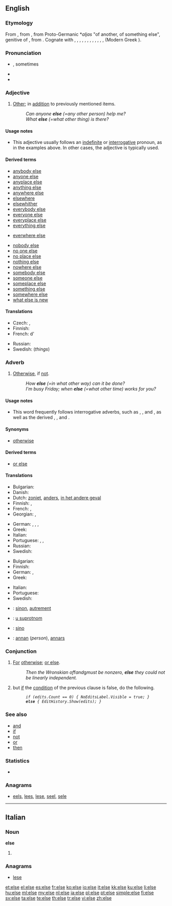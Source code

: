 {{also|Else}}
==English==

===Etymology===
From {{etyl|enm}}, from {{etyl|ang}} {{term|elles||other, otherwise, different|lang=ang}}, from Proto-Germanic *''aljas'' "of another, of something else", genitive of {{proto|gem-pro|title=|aljaz|other|lang=en}}, from {{proto|ine-pro|h₂elios||al-|pos2=pronoun|other|lang=en}}. Cognate with {{etyl|ofs|-}} {{term|elles||other|lang=ofs}}, {{etyl|goh|-}} {{term|elles|lang=goh}}, {{term|ellies||other|lang=goh}}, {{etyl|da|-}} {{term|eller||or|lang=da}}, {{etyl|da|-}} {{term|ellers||otherwise|lang=da}}, {{etyl|sv|-}} {{term|eljes|lang=sv}}, {{term|eljest||or else, otherwise|lang=sv}}, {{etyl|no|-}} {{term|elles||else, otherwise|lang=no|lang=nn}}, {{etyl|got|-}} {{term|𐌰𐌻𐌾𐌹𐍃||tr=aljis|other|lang=got|sc=Goth}}, {{etyl|la|-}} {{term|alius||other, another|lang=la}}, {{etyl|grc|-}} {{term|ἄλλος|tr=állos|lang=grc}}, {{grc-alt|αἶλος|dial=ark}}, (Modern Greek {{term|αλλιώς||tr=alliṓs|otherwise, else|lang=el}}).

===Pronunciation===
* {{a|RP|US}} {{IPA|/ɛls/}}, sometimes {{IPA|/ɛlts/}}
* {{audio|en-us-else.ogg|Audio (US)}}
* {{rhymes|ɛls}}

===Adjective===
{{en-adj|-}}

# [[other|Other]]; in [[addition]] to previously mentioned items.
#: ''Can anyone '''else''' (=any other person) help me?''
#: ''What '''else''' (=what other thing) is there?''

====Usage notes====
* This adjective usually follows an [[indefinite]] or [[interrogative]] pronoun, as in the examples above. In other cases, the adjective {{term|other}} is typically used.

====Derived terms====
{{rel-top|Terms derived from the adjective ''else''}}
* [[anybody else]]
* [[anyone else]]
* [[anyplace else]]
* [[anything else]]
* [[anywhere else]]
* [[elsewhere]]
* [[elsewhither]]
* [[everybody else]]
* [[everyone else]]
* [[everyplace else]]
* [[everything else]]
{{rel-mid}}
* [[everwhere else]]
<!-- do not add "how else" here; "else" is an adverb in this expression-->
* [[nobody else]]
* [[no one else]]
* [[no place else]]
* [[nothing else]]
* [[nowhere else]]
* [[somebody else]]
* [[someone else]]
* [[someplace else]]
* [[something else]]
* [[somewhere else]]
* [[what else is new]]
<!-- do not add "what else", "when else", etc, here; "else" is an adverb in these expressions-->
{{rel-bottom}}

====Translations====
{{trans-top|other}}
* Czech: {{t+|cs|jiný}}, {{t+|cs|ostatní}}
* Finnish: {{t+|fi|muu}}
* French: d'{{t+|fr|autre}}
{{trans-mid}}
* Russian: {{t+|ru|ещё|tr=ješčó|sc=Cyrl}}
* Swedish: {{t+|sv|annat}} (''things'')
{{trans-bottom}}

===Adverb===
{{en-adv|-}}

# [[otherwise|Otherwise]], if [[not]].
#: ''How '''else''' (=in what other way) can it be done?''
#: ''I'm busy Friday; when '''else''' (=what other time) works for you?''

====Usage notes====
* {{sense|otherwise}} This word frequently follows interrogative adverbs, such as {{term|how}}, {{term|why}}, and {{term|when}}, as well as the derived {{term|however}}, {{term|why ever}}, and {{term|whenever}}.

====Synonyms====
* [[otherwise]]

====Derived terms====
* [[or else]]

====Translations====
{{trans-top|word that implies any result with the exception of the one being referred to}}
* Bulgarian: {{t-|bg|иначе, освен това}}
* Danish: {{t-|da|ellers}}
* Dutch: [[zoniet]], [[anders]], [[in het andere geval]]
* Finnish: {{t+|fi|muuten}}, {{t-|fi|muutoin}}
* French: {{t+|fr|sinon}}, {{t+|fr|autrement}}
* Georgian: {{t-|ka|სხვანაირად|tr=sxvanairad|sc=Geor|xs=Georgian}},  {{t-|ka|სხვაგვარად|tr=sxvagvarad|sc=Geor|xs=Georgian}}
{{trans-mid}}
* German: {{t+|de|sonst}}, {{t+|de|anders}}, {{t+|de|andernfalls}}, {{t+|de|ansonsten}}
* Greek: {{t+|el|αλλιώς||tr=alliós}}
* Italian: {{t+|it|altro}}
* Portuguese: {{t+|pt|senão}}, {{t+|pt|em vez de}}, {{t-|pt|além disso}}
* Russian: {{t+|ru|иначе|tr=ináče, ínače|sc=Cyrl}}
* Swedish: {{t+|sv|annars}}
{{trans-bottom}}

{{trans-top|statement in computing that indicates the result of a conditional statement (if) evaluating as false}}
* Bulgarian: {{t+|bg|иначе}}
* Finnish: {{t+|fi|muuten}}
* German: {{t-|de|else}}, {{t+|de|sonst}}
* Greek: {{t+|el|αλλιώς||tr=alliós}}
{{trans-mid}}
* Italian: {{t+|it|altrimenti}}
* Portuguese: {{t+|pt|senão}}
* Swedish: {{t+|sv|annars}}
{{trans-bottom}}

{{checktrans-top}}
* {{ttbc|fr}}: [[sinon]], [[autrement]]
* {{ttbc|sh}}: [[u suprotnom]]
* {{ttbc|es}}: [[sino]]
* {{ttbc|sv}}: [[annan]] (''person''), [[annars]]
{{trans-bottom}}

===Conjunction===
{{en-con}}

# [[for|For]] [[otherwise]]; [[or else]].
#: ''Then the Wronskian of ''f'' and ''g'' must be nonzero, '''else''' they could not be linearly independent.''
# {{computing|in many programming languages and [[pseudocode]]}} but [[if]] the [[condition]] of the previous {{term|if}} clause is false, do the following.
#: ''<tt>if (edits.Count == 0) { NoEditsLabel.Visible = true; }</tt>''
#: ''<tt>'''else''' { EditHistory.Show(edits); }</tt>''

===See also===
* [[and]]
* [[if]]
* [[not]]
* [[or]]
* [[then]]

===Statistics===
* {{rank|stand|past|suppose|503|else|entered|none|river}}

===Anagrams===
* [[eels#English|eels]], [[lees#English|lees]], [[lese#English|lese]], [[seel#English|seel]], [[sele#English|sele]]

----
==Italian==

===Noun===
'''else''' {{f}}

# {{plural of|elsa|lang=it}}

===Anagrams===
* [[lese#Italian|lese]]

[[et:else]]
[[el:else]]
[[es:else]]
[[fr:else]]
[[ko:else]]
[[io:else]]
[[it:else]]
[[kk:else]]
[[ku:else]]
[[li:else]]
[[hu:else]]
[[ml:else]]
[[my:else]]
[[nl:else]]
[[ja:else]]
[[pl:else]]
[[pt:else]]
[[simple:else]]
[[fi:else]]
[[sv:else]]
[[ta:else]]
[[te:else]]
[[th:else]]
[[tr:else]]
[[vi:else]]
[[zh:else]]